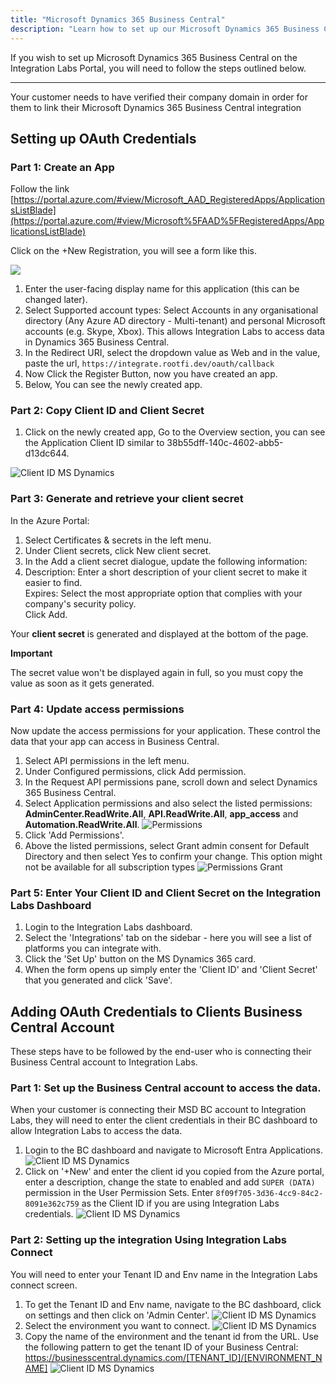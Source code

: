 ```yaml
---
title: "Microsoft Dynamics 365 Business Central"
description: "Learn how to set up our Microsoft Dynamics 365 Business Central integration."
---
```


If you wish to set up Microsoft Dynamics 365 Business Central on the Integration Labs Portal, you will need to follow the steps outlined below.

---

<Note>Your customer needs to have verified their company domain in order for them to link their Microsoft Dynamics 365 Business Central integration</Note>

## Setting up OAuth Credentials

### Part 1: Create an App

Follow the link [https://portal.azure.com/#view/Microsoft_AAD_RegisteredApps/ApplicationsListBlade](https://portal.azure.com/#view/Microsoft%5FAAD%5FRegisteredApps/ApplicationsListBlade)

Click on the +New Registration, you will see a form like this.

![](/images/a5c5a30-Screenshot_2973.png)

1. Enter the user-facing display name for this application (this can be changed later).
2. Select Supported account types: Select Accounts in any organisational directory (Any Azure AD directory - Multi-tenant) and personal Microsoft accounts (e.g. Skype, Xbox). This allows Integration Labs to access data in Dynamics 365 Business Central.
3. In the Redirect URI, select the dropdown value as Web and in the value, paste the url, `https://integrate.rootfi.dev/oauth/callback`
4. Now Click the Register Button, now you have created an app.
5. Below, You can see the newly created app.

### Part 2: Copy Client ID and Client Secret

1. Click on the newly created app, Go to the Overview section, you can see the Application Client ID similar to 38b55dff-140c-4602-abb5-d13dc644.

![Client ID MS Dynamics](/images/65ad5f0-Screenshot_2962.png)

### Part 3: Generate and retrieve your client secret

In the Azure Portal:

1. Select Certificates & secrets in the left menu.
2. Under Client secrets, click New client secret.
3. In the Add a client secret dialogue, update the following information:
4. Description: Enter a short description of your client secret to make it easier to find.  
   Expires: Select the most appropriate option that complies with your company's security policy.  
   Click Add.

Your **client secret** is generated and displayed at the bottom of the page.

<Tip>

**Important**

The secret value won't be displayed again in full, so you must copy the value as soon as it gets generated.

</Tip>

### Part 4: Update access permissions

Now update the access permissions for your application. These control the data that your app can access in Business Central.

1. Select API permissions in the left menu.
2. Under Configured permissions, click Add permission.
3. In the Request API permissions pane, scroll down and select Dynamics 365 Business Central.
4. Select Application permissions and also select the listed permissions:  
    **AdminCenter.ReadWrite.All**, **API.ReadWrite.All**, **app_access** and **Automation.ReadWrite.All**.
   ![Permissions](/images/msdBc/permissions.png)
5. Click 'Add Permissions'.
6. Above the listed permissions, select Grant admin consent for Default Directory and then select Yes to confirm your change. This option might not be available for all subscription types
   ![Permissions Grant](/images/msdBc/grant.png)

### Part 5: Enter Your Client ID and Client Secret on the Integration Labs Dashboard

1. Login to the Integration Labs dashboard.
2. Select the 'Integrations' tab on the sidebar - here you will see a list of platforms you can integrate with.
3. Click the 'Set Up' button on the MS Dynamics 365 card.
4. When the form opens up simply enter the 'Client ID' and 'Client Secret' that you generated and click 'Save'.

## Adding OAuth Credentials to Clients Business Central Account

These steps have to be followed by the end-user who is connecting their Business Central account to Integration Labs.

### Part 1: Set up the Business Central account to access the data.

When your customer is connecting their MSD BC account to Integration Labs, they will need to enter the client credentials in their BC dashboard to allow Integration Labs to access the data.

1. Login to the BC dashboard and navigate to Microsoft Entra Applications.
   ![Client ID MS Dynamics](/images/msdBc/entra_page.png)
2. Click on '+New' and enter the client id you copied from the Azure portal, enter a description, change the state to enabled and add `SUPER (DATA)` permission in the User Permission Sets. Enter `8f09f705-3d36-4cc9-84c2-8091e362c759` as the Client ID if you are using Integration Labs credentials.
   ![Client ID MS Dynamics](/images/msdBc/super.png)

### Part 2: Setting up the integration Using Integration Labs Connect

You will need to enter your Tenant ID and Env name in the Integration Labs connect screen.

1. To get the Tenant ID and Env name, navigate to the BC dashboard, click on settings and then click on 'Admin Center'.
   ![Client ID MS Dynamics](/images/msdBc/admin_center.png)
2. Select the environment you want to connect.
   ![Client ID MS Dynamics](/images/msdBc/envs.png)
3. Copy the name of the environment and the tenant id from the URL. Use the following pattern to get the tenant ID of your Business Central: https://businesscentral.dynamics.com/[TENANT_ID]/[ENVIRONMENT_NAME]
   ![Client ID MS Dynamics](/images/msdBc/env_name_tenant.png)
